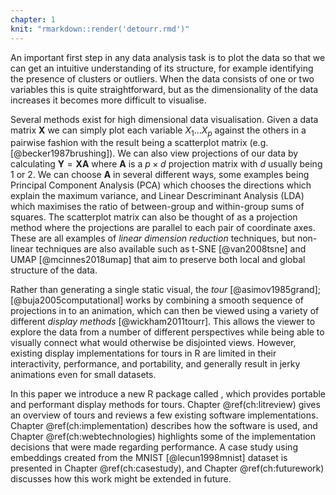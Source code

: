 ```yaml
---
chapter: 1
knit: "rmarkdown::render('detourr.rmd')"
---
```


An important first step in any data analysis task is to plot the data so that we can get an intuitive understanding of its structure, for example identifying the presence of clusters or outliers. When the data consists of one or two variables this is quite straightforward, but as the dimensionality of the data increases it becomes more difficult to visualise. 

Several methods exist for high dimensional data visualisation. Given a data matrix $\mathbf X$ we can simply plot each variable $X_1 \dots X_p$ against the others in a pairwise fashion with the result being a scatterplot matrix (e.g. [@becker1987brushing]). We can also view projections of our data by calculating $\mathbf Y = \mathbf X \mathbf A$ where $\mathbf A$ is a $p \times d$ projection matrix with $d$ usually being 1 or 2. We can choose $\mathbf A$ in several different ways, some examples being Principal Component Analysis (PCA) which chooses the directions which explain the maximum variance, and Linear Descriminant Analysis (LDA) which maximises the ratio of between-group and within-group sums of squares. The scatterplot matrix can also be thought of as a projection method where the projections are parallel to each pair of coordinate axes. These are all examples of _linear dimension reduction_ techniques, but non-linear techniques are also available such as t-SNE [@van2008tsne] and UMAP [@mcinnes2018umap] that aim to preserve both local and global structure of the data.

Rather than generating a single static visual, the _tour_ [@asimov1985grand]; [@buja2005computational] works by combining a smooth sequence of projections in to an animation, which can then be viewed using a variety of different _display methods_ [@wickham2011tourr]. This allows the viewer to explore the data from a number of different perspectives while being able to visually connect what would otherwise be disjointed views. However, existing display implementations for tours in R are limited in their interactivity, performance, and portability, and generally result in jerky animations even for small datasets.

In this paper we introduce a new R package called \CRANpkg{detourr}, which provides portable and performant display methods for tours. Chapter \@ref(ch:litreview) gives an overview of tours and reviews a few existing software implementations. Chapter \@ref(ch:implementation) describes how the software is used, and Chapter \@ref(ch:webtechnologies) highlights some of the implementation decisions that were made regarding performance. A case study using embeddings created from the MNIST [@lecun1998mnist] dataset is presented in Chapter \@ref(ch:casestudy), and Chapter \@ref(ch:futurework) discusses how this work might be extended in future.
